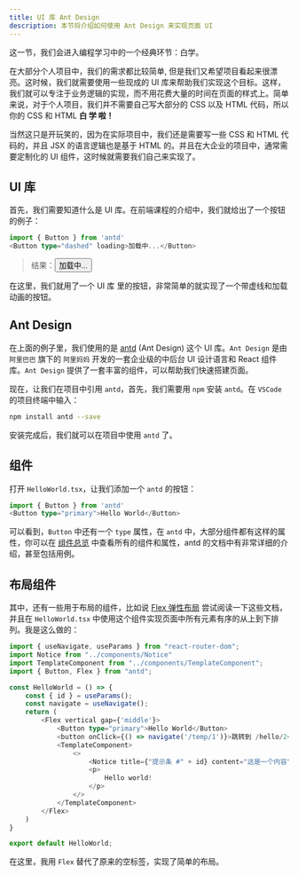 ```yaml
---
title: UI 库 Ant Design
description: 本节将介绍如何使用 Ant Design 来实现页面 UI
---
```


这一节，我们会进入编程学习中的一个经典环节：白学。  

在大部分个人项目中，我们的需求都比较简单, 但是我们又希望项目看起来很漂亮。这时候，我们就需要使用一些现成的 UI 库来帮助我们实现这个目标。这样，我们就可以专注于业务逻辑的实现，而不用花费大量的时间在页面的样式上。简单来说，对于个人项目，我们并不需要自己写大部分的 CSS 以及 HTML 代码，所以你的 CSS 和 HTML **白 学 啦！**  

当然这只是开玩笑的，因为在实际项目中，我们还是需要写一些 CSS 和 HTML 代码的，并且 JSX 的语言逻辑也是基于 HTML 的。并且在大企业的项目中，通常需要定制化的 UI 组件，这时候就需要我们自己来实现了。  

## UI 库
首先，我们需要知道什么是 UI 库。在前端课程的介绍中，我们就给出了一个按钮的例子：
```typescript
import { Button } from 'antd'
<Button type="dashed" loading>加载中...</Button>
```
> 结果：<Button type="dashed" loading client:visible >加载中...</Button>  

在这里，我们就用了一个 UI 库 里的按钮，非常简单的就实现了一个带虚线和加载动画的按钮。

## Ant Design
在上面的例子里，我们使用的是 [antd](https://ant.design/) (Ant Design) 这个 UI 库。`Ant Design` 是由 `阿里巴巴` 旗下的 `阿里妈妈` 开发的一套企业级的中后台 UI 设计语言和 React 组件库。`Ant Design` 提供了一套丰富的组件，可以帮助我们快速搭建页面。  

现在，让我们在项目中引用 `antd`，首先，我们需要用 `npm` 安装 `antd`。在 `VSCode` 的项目终端中输入：
```bash
npm install antd --save
```
安装完成后，我们就可以在项目中使用 `antd` 了。

## 组件
打开 `HelloWorld.tsx`，让我们添加一个 `antd` 的按钮：
```typescript
import { Button } from 'antd'
<Button type="primary">Hello World</Button>
```
可以看到，`Button` 中还有一个 `type` 属性，在 `antd` 中，大部分组件都有这样的属性，你可以在 [组件总览](https://ant.design/components/overview-cn/) 中查看所有的组件和属性，antd 的文档中有非常详细的介绍，甚至包括用例。  

## 布局组件
其中，还有一些用于布局的组件，比如说 [Flex 弹性布局](https://ant.design/components/flex-cn) 尝试阅读一下这些文档，并且在 `HelloWorld.tsx` 中使用这个组件实现页面中所有元素有序的从上到下排列。我是这么做的：
<Blur isEnglish={false} client:visible>
```typescript
import { useNavigate, useParams } from "react-router-dom";
import Notice from "../components/Notice"
import TemplateComponent from "../components/TemplateComponent";
import { Button, Flex } from "antd";

const HelloWorld = () => {
    const { id } = useParams();
    const navigate = useNavigate();
    return (
        <Flex vertical gap={'middle'}>
            <Button type="primary">Hello World</Button>
            <button onClick={() => navigate('/temp/1')}>跳转到 /hello/2</button>
            <TemplateComponent>
                <>
                    <Notice title={"提示条 #" + id} content="这是一个内容" />
                    <p>
                        Hello world!
                    </p>
                </>
            </TemplateComponent>
        </Flex>
    )
}

export default HelloWorld;
```
</Blur>

在这里，我用 `Flex` 替代了原来的空标签，实现了简单的布局。